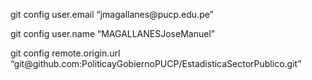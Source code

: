 git config user.email "jmagallanes@pucp.edu.pe"

git config user.name "MAGALLANESJoseManuel"

git config remote.origin.url "git@github.com:PoliticayGobiernoPUCP/EstadisticaSectorPublico.git"



